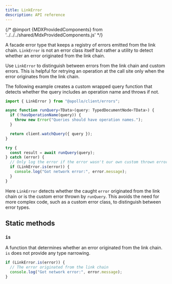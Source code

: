 ```yaml
---
title: LinkError
description: API reference
---
```


{/* @import {MDXProvidedComponents} from '../../../shared/MdxProvidedComponents.js' */}

A facade error type that keeps a registry of errors emitted from the link chain. `LinkError` is not an error class itself but rather a utility to detect whether an error originated from the link chain.

Use `LinkError` to distinguish between errors from the link chain and custom errors. This is helpful for retrying an operation at the call site only when the error originates from the link chain.

The following example creates a custom wrapped query function that detects whether the query includes an operation name and throws if not.

```ts
import { LinkError } from "@apollo/client/errors";

async function runQuery<TData>(query: TypedDocumentNode<TData>) {
  if (!hasOperationName(query)) {
    throw new Error("Queries should have operation names.");
  }

  return client.watchQuery({ query });
}

try {
  const result = await runQuery(query);
} catch (error) {
  // Only log the error if the error wasn't our own custom thrown error
  if (LinkError.is(error)) {
    console.log("Got network error:", error.message);
  }
}
```

Here `LinkError` detects whether the caught `error` originated from the link chain or is the custom error thrown by `runQuery`. This avoids the need for more complex code, such as a custom error class, to distinguish between error types.

## Static methods

### `is`

A function that determines whether an error originated from the link chain. `is` does not provide any type narrowing.

```ts
if (LinkError.is(error)) {
  // The error originated from the link chain
  console.log("Got network error:", error.message);
}
```

